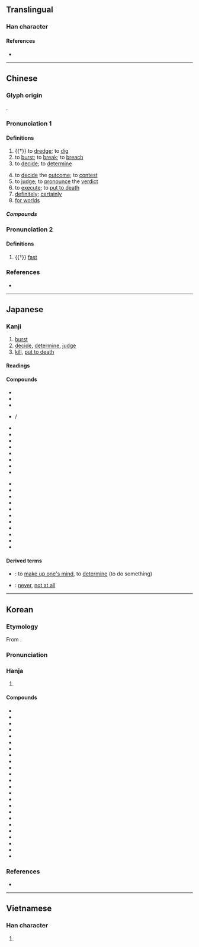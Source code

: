 {{also|决}}
{{character info}}
==Translingual==

===Han character===
{{Han char|rn=85|rad=水|as=04|sn=7|four=35130|canj=EDK|ids=⿰氵夬}}

====References====
* {{Han ref|kx=0609.030|dkj=17174|dj=1001.170|hdz=31574.030|uh=6C7A|ud=27770|bh=A84D|bd=43085}}

----

==Chinese==
{{zh-forms|s=决|alt=𣲺,决,吷-“fast”}}

===Glyph origin===
{{Han etym}}
{{Han compound|水|alt1=氵|夬|ls=psc|c1=s|c2=p}}.

===Pronunciation 1===
{{zh-pron
|m=jué
|c=kyut3
|h=pfs=kiet
|md=giók
|mn=koat
|mn-t=guag4
|w=4jyq
|mc=2
|oc=y,1
|cat=v,adv
}}

====Definitions====
{{zh-hanzi}}

# {{†}} to [[dredge]]; to [[dig]]
# to [[burst]]; to [[break]]; to [[breach]]
# to [[decide]]; to [[determine]]
#: {{zh-syn|定}}
# to [[decide]] the [[outcome]]; to [[contest]]
# to [[judge]]; to [[pronounce]] the [[verdict]]
# to [[execute]]; to [[put to death]]
# [[definitely]]; [[certainly]]
# [[for worlds]]

=====Compounds=====
{{zh-der|不決|刁天決地|堅決|了決|一決雌雄|勇決|判決離婚|勾決|假決議|包裹表決|委決不下|公決|剛毅果決|已決|引決|庭決|否決|判決|審決|對決|判決書|多數決|十蕩十決|取決|共識決|大對決|否決權|君射臣決|先決條件|刁決|剖決如流|一決高下|先決問題|刁決古憋|一決勝負|決勝千里|決死|決獄|槍決|明決|決裂|決裂索性|決戰|決計|決明子|懸決|猶豫不決|指決|決勝局|決防|狐疑不決|決癰潰疽|決嘴|決堤|未決犯|決策|斷決如流|決不待時|斷脰決腹|片言立決|發策決科|決定性|猶豫未決|毅然決然|決算|游移不決|殺伐決斷|決撒|斬決|決了|秋決|決勝|確定判決|潰決|決策千里|持疑不決|決獄斷刑|決口|懸而未決|的決|痛決|決鬥|未決|決選|狐疑未決|決疑|民族自決|決一死戰|沖決|決賽|石決明|果決|決議|決勝負|決意|決擇|決驟|決絕|決眥|決然|決烈|決明|決斷如流|決斷|決拾|決心|決定論|決定權|決定|決一雌雄|決雌雄|斬立決|躊躇不決|立決|納屨踵決|與決|絞決|遲疑不決|虞歌決別|裁決|踵決肘見|野決明|除權判決|遲疑未決|齒決|速戰速決|議決|解決|緩決|章決句斷|自決|雌雄未決|討決裂|納履決踵|複決|衝決|速決|躊躇未決|處決|評決|議決案|表決權|表決|複決權|運籌決勝}}

===Pronunciation 2===
{{zh-pron
|m=xuè
|c=hyut3
|dial=n
|mc=1
|oc=n,2
|cat=
}}

====Definitions====
{{zh-hanzi}}

# {{†}} [[fast]]

===References===
* {{R:yue:Hanzi}}

{{zh-cat|Elementary}}

----

==Japanese==

===Kanji===
{{ja-kanji|grade=3|rs=水04}}

# [[burst]]
# [[decide]], [[determine]], [[judge]]
# [[kill]], [[put to death]]

====Readings====
{{ja-readings
|goon=けち<けち<くゑち
|kanon=けつ<けつ<くゑつ
|kun=き-まる, き-める, さく-る, しゃく-る
}}

====Compounds====
{{der-top|Compounds}}{{attention|ja|readings?}}
* {{ja-l|決意}}
* {{ja-l|決溢}}
* {{ja-l|決河}}
* {{ja-l|決壊}} / {{ja-l|決潰}}
* {{ja-l|決議}}
* {{ja-l|決行}}
* {{ja-l|決済}}
* {{ja-l|決裁}}
* {{ja-l|決算}}
* {{ja-l|決死}}
* {{ja-l|決勝}}
* {{ja-l|決心}}
{{mid}}
* {{ja-l|決戦}}
* {{ja-l|決然}}
* {{ja-l|決断}}
* {{ja-l|決着}}
* {{ja-l|決定}}
* {{ja-l|決闘}}
* {{ja-l|決別}}
* {{ja-l|決裂}}
* {{ja-l|採決}}
* {{ja-l|自決}}
* {{ja-l|判決}}
{{der-bottom}}

====Derived terms====
{{der-top}}
* {{ja-r|決する|けっする}}: to [[make up one's mind]], to [[determine]] (to do something)
* {{ja-r|決して|けっして}}: {{qualifier|followed by a negative verb}} [[never]], [[not at all]]
{{der-bottom}}

----

==Korean==

===Etymology===
From {{der|ko|ltc|-}} {{ltc-l|決|id=2}}.

{{collapse|
* {{hanja-dongguk|ᄀᆑᇙ〮|kyuyelq}}
* {{hanja-sinjeung|결|kyel}}
|Historical readings
|bg=#FFFFFF}}

===Pronunciation===
{{ko-hanja-pron|결}}

===Hanja===
{{ko-hanja-search}}
{{ko-hanja|[[결단하다|결단할]]|결}}

# {{hanja form of|결|[[decide]]; [[determine]]; [[judge]]}}

====Compounds====
{{der-top3|Compounds}}
* {{ko-l|결정|[[decision]]|決定}}
* {{ko-l|가결|可決}}
* {{ko-l|기결|旣決}}
* {{ko-l|결단|決斷}}
* {{ko-l|결렬|決裂}}
* {{ko-l|결산|決算}}
* {{ko-l|결선|決選}}
* {{ko-l|결승|決勝}}
* {{ko-l|결사|決死}}
* {{ko-l|결심|決心}}
* {{ko-l|결의|決意}}
* {{ko-l|결전|決戰}}
* {{ko-l|결제|決濟}}
* {{ko-l|결판|決判}}
* {{ko-l|대결|對決}}
* {{ko-l|미결|未決}}
* {{ko-l|선결|先決}}
* {{ko-l|부결|否決}}
* {{ko-l|의결|議決}}
* {{ko-l|자결|自決}}
* {{ko-l|판결|判決}}
* {{ko-l|평결|評決}}
* {{ko-l|표결|表決}}
* {{ko-l|해결|解決}}
{{der-bottom}}

===References===
* {{R:hanjadoc|5821}}

----

==Vietnamese==

===Han character===
{{vi-readings|reading=quyết|rs=水04}}

# {{rfdef|vi|sort=水04}}